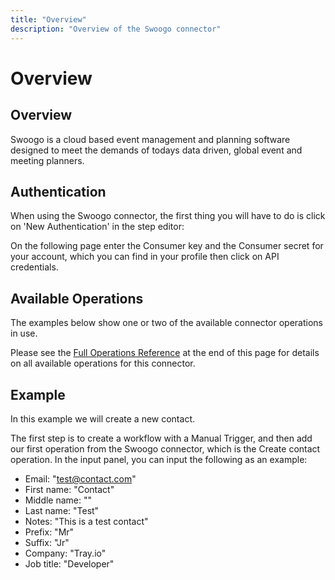```yaml
---
title: "Overview"
description: "Overview of the Swoogo connector"
---
```


# Overview

## Overview

Swoogo is a cloud based event management and planning software designed to meet the demands of todays data driven, global event and meeting planners.

## Authentication

When using the Swoogo connector, the first thing you will have to do is click on 'New Authentication' in the step editor:

On the following page enter the Consumer key and the Consumer secret for your account, which you can find in your profile then click on API credentials.

## Available Operations

The examples below show one or two of the available connector operations in use.

Please see the [Full Operations Reference](#operationsFull) at the end of this page for details on all available operations for this connector.

## Example

In this example we will create a new contact.

The first step is to create a workflow with a Manual Trigger, and then add our first operation from the Swoogo connector, which is the Create contact operation. In the input panel, you can input the following as an example:

- Email: "test@contact.com"
- First name: "Contact"
- Middle name: ""
- Last name: "Test"
- Notes: "This is a test contact"
- Prefix: "Mr"
- Suffix: "Jr"
- Company: "Tray.io"
- Job title: "Developer"
